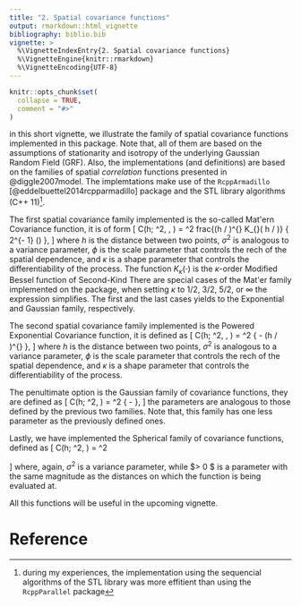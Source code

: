 ```yaml
---
title: "2. Spatial covariance functions"
output: rmarkdown::html_vignette
bibliography: biblio.bib
vignette: >
  %\VignetteIndexEntry{2. Spatial covariance functions}
  %\VignetteEngine{knitr::rmarkdown}
  %\VignetteEncoding{UTF-8}
---
```


```r
knitr::opts_chunk$set(
  collapse = TRUE,
  comment = "#>"
)
```
<!-- To exemplify the covariance functions, we are going to use the data from -->
<!-- @johnson2020dealing again^[for more details about the data, take a look at the -->
<!-- vignette -->
<!-- [sf-to-spm](https://lcgodoy.me/spmismo/articles/sf_to_spm.html)]. First, in the -->
<!-- code cunk below, we load the data and convert it to a `spmismo` compatible -->
<!-- class. Since this is a toy example, we are going to generate a 500 points grid -->
<!-- for the data. -->

in this short vignette, we illustrate the family of spatial covariance functions
implemented in this package. Note that, all of them are based on the assumptions
of stationarity and isotropy of the underlying Gaussian Random Field
(GRF). Also, the implementations (and definitions) are based on the families of
spatial _correlation_ functions presented in @diggle2007model. The implemtations
make use of the `RcppArmadillo` [@eddelbuettel2014rcpparmadillo] package and the
STL library algorithms (C++ 11)^[during my experiences, the implementation using
the sequencial algorithms of the STL library was more effitient than using the
`RcppParallel` package].

The first spatial covariance family implemented is the so-called Mat\'ern
Covariance function, it is of form
\[
C(h; \sigma^2, \phi, \kappa) = \sigma^2 frac{(h / \phi)^{\kappa} K_{\kappa}( h / \phi )}
{ 2^{\kappa - 1} \Gamma(\kappa) },
\]
where $h$ is the distance between two points, $\sigma^2$ is analogous to a
variance parameter, $\phi$ is the scale parameter that controls the rech of the
spatial dependence, and $\kappa$ is a shape parameter that controls the
differentiability of the process. The function $K_{\kappa}(\cdot)$ is the
$\kappa$-order Modified Bessel function of Second-Kind There are special cases
of the Mat\'er family implemented on the package, when setting $\kappa$ to
$1/2$, $3/2$, $5/2$, or $\infty$ the expression simplifies. The first and the
last cases yields to the Exponential and Gaussian family, respectively.  

The second spatial covariance family implemented is the Powered Exponential
Covariance function, it is defined as
\[
C(h; \sigma^2, \phi, \kappa) = \sigma^2 \exp \{ - (h / \phi)^{\kappa} \},
\]
where $h$ is the distance between two points, $\sigma^2$ is analogous to a
variance parameter, $\phi$ is the scale parameter that controls the rech of the
spatial dependence, and $\kappa$ is a shape parameter that controls the
differentiability of the process.  

The penultimate option is the Gaussian family of covariance functions, they are
defined as
\[
C(h; \sigma^2, \phi) = \sigma^2 \exp \left\{ - \frac{h ^ 2}{2 \phi ^ 2} \right\},
\]
the parameters are analogous to those defined by the previous two families. Note
that, this family has one less parameter as the previously defined ones.

Lastly, we have implemented the Spherical family of covariance functions,
defined as
\[
C(h; \sigma^2, \phi) = 
\sigma^2 
\begin{cases}
1 - \frac{3}{2} (h / \phi) + \frac{1}{2} (h / \phi) ^ 3 & , \,
0 \geq h \geq \phi \\
0 & , \, h > \phi,
\end{cases}
\]
where, again, $\sigma^2$ is a variance parameter, while $\phi > 0 $ is a
parameter with the same magnitude as the distances on which the function is
being evaluated at.  

All this functions will be useful in the upcoming vignette.

# Reference
